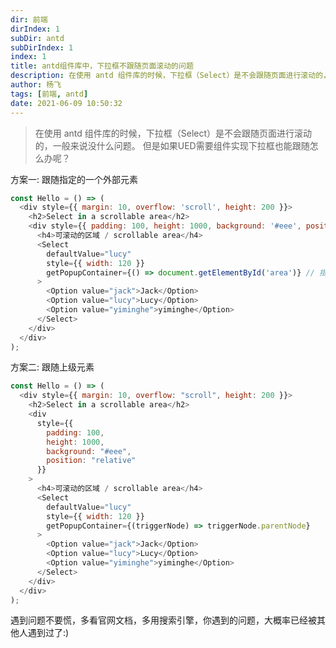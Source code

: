 ```yaml
---
dir: 前端
dirIndex: 1
subDir: antd
subDirIndex: 1
index: 1
title: antd组件库中，下拉框不跟随页面滚动的问题
description: 在使用 antd 组件库的时候，下拉框（Select）是不会跟随页面进行滚动的，一般来说没什么问题。但是如果UED需要组件实现下拉框也能跟随怎么办呢？
author: 杨飞
tags: [前端, antd]
date: 2021-06-09 10:50:32
---
```


> 在使用 antd 组件库的时候，下拉框（Select）是不会跟随页面进行滚动的，一般来说没什么问题。
> 但是如果UED需要组件实现下拉框也能跟随怎么办呢？


方案一: 跟随指定的一个外部元素
```javascript
const Hello = () => (
  <div style={{ margin: 10, overflow: 'scroll', height: 200 }}>
    <h2>Select in a scrollable area</h2>
    <div style={{ padding: 100, height: 1000, background: '#eee', position: 'relative' }} id="area">
      <h4>可滚动的区域 / scrollable area</h4>
      <Select
        defaultValue="lucy"
        style={{ width: 120 }}
        getPopupContainer={() => document.getElementById('area')} // 指定需要跟随的上级对象
      >
        <Option value="jack">Jack</Option>
        <Option value="lucy">Lucy</Option>
        <Option value="yiminghe">yiminghe</Option>
      </Select>
    </div>
  </div>
);
```

方案二: 跟随上级元素
```javascript
const Hello = () => (
  <div style={{ margin: 10, overflow: "scroll", height: 200 }}>
    <h2>Select in a scrollable area</h2>
    <div
      style={{
        padding: 100,
        height: 1000,
        background: "#eee",
        position: "relative"
      }}
    >
      <h4>可滚动的区域 / scrollable area</h4>
      <Select
        defaultValue="lucy"
        style={{ width: 120 }}
        getPopupContainer={(triggerNode) => triggerNode.parentNode}
      >
        <Option value="jack">Jack</Option>
        <Option value="lucy">Lucy</Option>
        <Option value="yiminghe">yiminghe</Option>
      </Select>
    </div>
  </div>
);
```

遇到问题不要慌，多看官网文档，多用搜索引擎，你遇到的问题，大概率已经被其他人遇到过了:)